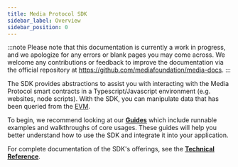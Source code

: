 ```yaml
---
title: Media Protocol SDK
sidebar_label: Overview
sidebar_position: 0
---
```

:::note
Please note that this documentation is currently a work in progress, and we apologize for any errors or blank pages you may come across. We welcome any contributions or feedback to improve the documentation via the official repository at https://github.com/mediafoundation/media-docs.
:::

The SDK provides abstractions to assist you with interacting with the Media Protocol smart contracts in a Typescript/Javascript environment (e.g. websites, node scripts). With the SDK, you can manipulate data that has been queried from the [EVM](https://ethereum.org/en/developers/docs/evm/).

To begin, we recommend looking at our [**Guides**](./guides/quick-start) which include runnable examples and walkthroughs of core usages. These guides will help you better understand how to use the SDK and integrate it into your application.

For complete documentation of the SDK's offerings, see the [**Technical Reference**](./reference/getting-started).

<!-- 
## Developer Links

* [SDK Github](https://github.com/mediafoundation/media-network-sdk)
* [SDK NPM Package](https://npmjs.com/package/@medianetwork/sdk) -->